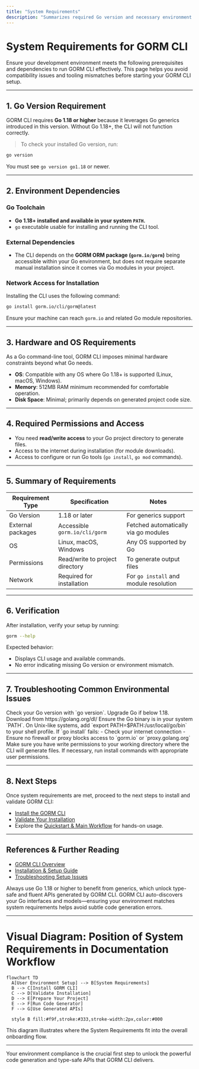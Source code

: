 ```yaml
---
title: "System Requirements"
description: "Summarizes required Go version and necessary environment dependencies for running GORM CLI effectively. Ensures users don't start with incompatible setups or tooling mismatches."
---
```


# System Requirements for GORM CLI

Ensure your development environment meets the following prerequisites and dependencies to run GORM CLI effectively. This page helps you avoid compatibility issues and tooling mismatches before starting your GORM CLI setup.

---

## 1. Go Version Requirement

GORM CLI requires **Go 1.18 or higher** because it leverages Go generics introduced in this version. Without Go 1.18+, the CLI will not function correctly.

> To check your installed Go version, run:

```bash
go version
```

You must see `go version go1.18` or newer.

---

## 2. Environment Dependencies

### Go Toolchain

- **Go 1.18+ installed and available in your system `PATH`.**
- `go` executable usable for installing and running the CLI tool.

### External Dependencies

- The CLI depends on the **GORM ORM package (`gorm.io/gorm`)** being accessible within your Go environment, but does not require separate manual installation since it comes via Go modules in your project.

### Network Access for Installation

Installing the CLI uses the following command:

```bash
go install gorm.io/cli/gorm@latest
```

Ensure your machine can reach `gorm.io` and related Go module repositories.


---

## 3. Hardware and OS Requirements

As a Go command-line tool, GORM CLI imposes minimal hardware constraints beyond what Go needs.

- **OS**: Compatible with any OS where Go 1.18+ is supported (Linux, macOS, Windows).
- **Memory**: 512MB RAM minimum recommended for comfortable operation.
- **Disk Space**: Minimal; primarily depends on generated project code size.

---

## 4. Required Permissions and Access

- You need **read/write access** to your Go project directory to generate files.
- Access to the internet during installation (for module downloads).
- Access to configure or run Go tools (`go install`, `go mod` commands).

---

## 5. Summary of Requirements

| Requirement Type       | Specification                   | Notes                                      |
|-----------------------|---------------------------------|--------------------------------------------|
| Go Version            | 1.18 or later                    | For generics support                        |
| External packages     | Accessible `gorm.io/cli/gorm`    | Fetched automatically via go modules       |
| OS                    | Linux, macOS, Windows            | Any OS supported by Go                      |
| Permissions           | Read/write to project directory  | To generate output files                    |
| Network               | Required for installation        | For `go install` and module resolution     |

---

## 6. Verification

After installation, verify your setup by running:

```bash
gorm --help
```

Expected behavior:
- Displays CLI usage and available commands.
- No error indicating missing Go version or environment mismatch.

---

## 7. Troubleshooting Common Environmental Issues

<AccordionGroup title="Troubleshooting System Requirements">
<Accordion title="Go Version Not Supported">
Check your Go version with `go version`. Upgrade Go if below 1.18. Download from https://golang.org/dl/
</Accordion>
<Accordion title="Go Binary Not Found">
Ensure the Go binary is in your system `PATH`. On Unix-like systems, add `export PATH=$PATH:/usr/local/go/bin` to your shell profile.
</Accordion>
<Accordion title="Network Issues During Install">
If `go install` fails:
- Check your internet connection
- Ensure no firewall or proxy blocks access to `gorm.io` or `proxy.golang.org`
</Accordion>
<Accordion title="Permission Denied Errors">
Make sure you have write permissions to your working directory where the CLI will generate files.
If necessary, run install commands with appropriate user permissions.
</Accordion>
</AccordionGroup>

---

## 8. Next Steps

Once system requirements are met, proceed to the next steps to install and validate GORM CLI:

- [Install the GORM CLI](/getting-started/setup-introduction/install-cli)
- [Validate Your Installation](/getting-started/setup-introduction/validate-install)
- Explore the [Quickstart & Main Workflow](/overview/architecture-workflows-integration/quickstart-and-primary-workflow) for hands-on usage.

---

## References & Further Reading

- [GORM CLI Overview](../../overview/intro-product-value-core-concepts/what-is-gorm-cli)
- [Installation & Setup Guide](/guides/getting-started/installation-setup)
- [Troubleshooting Setup Issues](/getting-started/setup-introduction/troubleshooting)

<Tip>
Always use Go 1.18 or higher to benefit from generics, which unlock type-safe and fluent APIs generated by GORM CLI.
</Tip>

<Note>
GORM CLI auto-discovers your Go interfaces and models—ensuring your environment matches system requirements helps avoid subtle code generation errors.
</Note>

---

# Visual Diagram: Position of System Requirements in Documentation Workflow

```mermaid
flowchart TD
  A[User Environment Setup] --> B[System Requirements]
  B --> C[Install GORM CLI]
  C --> D[Validate Installation]
  D --> E[Prepare Your Project]
  E --> F[Run Code Generator]
  F --> G[Use Generated APIs]

  style B fill:#f9f,stroke:#333,stroke-width:2px,color:#000
```

This diagram illustrates where the System Requirements fit into the overall onboarding flow.

---

Your environment compliance is the crucial first step to unlock the powerful code generation and type-safe APIs that GORM CLI delivers.